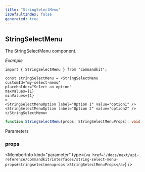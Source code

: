 ```yaml
---
title: "StringSelectMenu"
isDefaultIndex: false
generated: true
---
```



<!-- This file was generated from the CommandKit source. Do not modify. Instead, re-run the "docgen" script -->


## StringSelectMenu

<GenerationInfo sourceFile="packages/commandkit/src/components/v1/select-menu/SelectMenu.ts" sourceLine="139" packageName="commandkit" />

The StringSelectMenu component.



*Example*

```tsx
import { StringSelectMenu } from 'commandkit';

const stringSelectMenu = <StringSelectMenu
customId="my-select-menu"
placeholder="Select an option"
maxValues={1}
minValues={1}
>
<StringSelectMenuOption label="Option 1" value="option1" />
<StringSelectMenuOption label="Option 2" value="option2" />
</StringSelectMenu>
```

```ts title="Signature"
function StringSelectMenu(props: StringSelectMenuProps): void
```
Parameters

### props

<MemberInfo kind="parameter" type={`<a href='/docs/next/api-reference/commandkit/interfaces/string-select-menu-props#stringselectmenuprops'>StringSelectMenuProps</a>`} />

